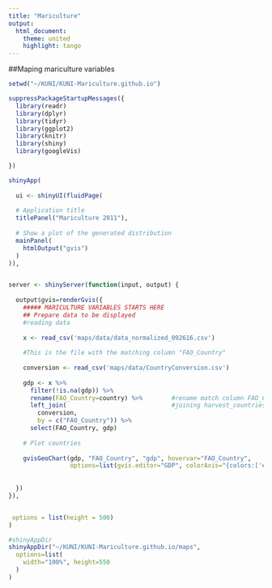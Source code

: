 ```yaml
---
title: "Mariculture"
output:
  html_document:
    theme: united
    highlight: tango
---
```


##Maping mariculture variables

```r

setwd("~/KUNI/KUNI-Mariculture.github.io")

suppressPackageStartupMessages({
  library(readr)
  library(dplyr)
  library(tidyr)
  library(ggplot2)
  library(knitr)
  library(shiny)
  library(googleVis)

})

```

```r

shinyApp(
  
  ui <- shinyUI(fluidPage(
  
  # Application title
  titlePanel("Mariculture 2011"),
  
  # Show a plot of the generated distribution
  mainPanel(
    htmlOutput("gvis")
  )
)),


server <- shinyServer(function(input, output) {
  
  output$gvis=renderGvis({
    ##### MARICULTURE VARIABLES STARTS HERE
    ## Prepare data to be displayed
    #reading data
    
    x <- read_csv('maps/data/data_normalized_092616.csv')
    
    #This is the file with the matching column "FAO_Country"
    
    conversion <- read_csv('maps/data/CountryConversion.csv')
    
    gdp <- x %>% 
      filter(!is.na(gdp)) %>%
      rename(FAO_Country=country) %>%        #rename match column FAO_Country
      left_join(                             #joining harvest_countries with conversion data 
        conversion, 
        by = c("FAO_Country")) %>%
      select(FAO_Country, gdp) 
    
    # Plot countries
    
    gvisGeoChart(gdp, "FAO_Country", "gdp", hovervar="FAO_Country",
                 options=list(gvis.editor="GDP", colorAxis="{colors:['#FFFFFF', '#0000FF']}"))
    
    
  })
}),


 options = list(height = 500)
)

```



```r

#shinyAppDir
shinyAppDir("~/KUNI/KUNI-Mariculture.github.io/maps",
  options=list(
    width="100%", height=550
  )
) 
```


